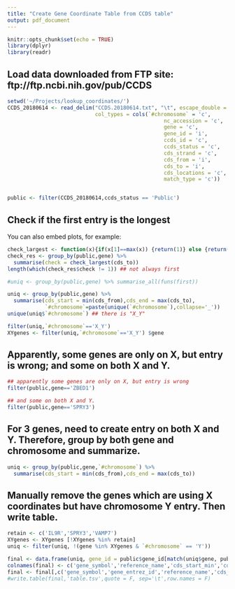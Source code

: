 ```yaml
---
title: "Create Gene Coordinate Table from CCDS table"
output: pdf_document
---
```


```r
knitr::opts_chunk$set(echo = TRUE)
library(dplyr)
library(readr)
```

## Load data downloaded from FTP site: ftp://ftp.ncbi.nih.gov/pub/CCDS

```r
setwd('~/Projects/lookup_coordinates/')
CCDS_20180614 <- read_delim("CCDS.20180614.txt", "\t", escape_double = FALSE, trim_ws = TRUE,
                            col_types = cols(`#chromosome` = 'c',
                                                  nc_accession = 'c',
                                                  gene = 'c',
                                                  gene_id = 'i',
                                                  ccds_id = 'c',
                                                  ccds_status = 'c',
                                                  cds_strand = 'c',
                                                  cds_from = 'i',
                                                  cds_to = 'i',
                                                  cds_locations = 'c',
                                                  match_type = 'c'))


public <- filter(CCDS_20180614,ccds_status == 'Public')
```

## Check if the first entry is the longest

You can also embed plots, for example:

```r
check_largest <- function(x){if(x[1]==max(x)) {return(1)} else {return(0)}}
check_res <- group_by(public,gene) %>% 
  summarise(check = check_largest(cds_to))
length(which(check_res$check != 1)) ## not always first

#uniq <- group_by(public,gene) %>% summarise_all(funs(first))

```



```r
uniq <- group_by(public,gene) %>% 
  summarise(cds_start = min(cds_from),cds_end = max(cds_to),
            `#chromosome`=paste(unique(`#chromosome`),collapse='_'))
unique(uniq$`#chromosome`) ## there is "X_Y"

filter(uniq,`#chromosome`=='X_Y')
XYgenes <- filter(uniq,`#chromosome`=='X_Y') $gene

```

## Apparently, some genes are only on X, but entry is wrong; and some on both X and Y.

```r
## apparently some genes are only on X, but entry is wrong
filter(public,gene=='ZBED1')

## and some on both X and Y.
filter(public,gene=='SPRY3')
```

## For 3 genes, need to create entry on both X and Y. Therefore, group by both gene and chromosome and summarize.
```r
uniq <- group_by(public,gene,`#chromosome`) %>% 
  summarise(cds_start = min(cds_from),cds_end = max(cds_to))
```

## Manually remove the genes which are using X coordinates but have chromosome Y entry. Then write table.
```r
retain <- c('IL9R','SPRY3','VAMP7')
XYgenes <- XYgenes [!XYgenes %in% retain]
uniq <- filter(uniq, !(gene %in% XYgenes & `#chromosome` == 'Y'))

final <- data.frame(uniq, gene_id = public$gene_id[match(uniq$gene, public$gene)])
colnames(final) <- c('gene_symbol','reference_name','cds_start_min','cds_end_max','gene_entrez_id')
final <- final[,c('gene_symbol','gene_entrez_id','reference_name','cds_start_min','cds_end_max')]
#write.table(final,'table.tsv',quote = F, sep='\t',row.names = F)

```
